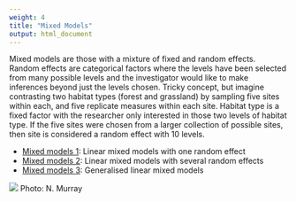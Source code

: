 ```yaml
---
weight: 4
title: "Mixed Models"
output: html_document
---
```

Mixed models are those with a mixture of fixed and random effects. Random effects are categorical factors where the levels have been selected from many possible levels and the investigator would like to make inferences beyond just the levels chosen. Tricky concept, but imagine contrasting two habitat types (forest and grassland) by sampling five sites within each, and five replicate measures within each site. Habitat type is a fixed factor with the researcher only interested in those two levels of habitat type. If the five sites were chosen from a larger collection of possible sites, then site is considered a random effect with 10 levels.

* [Mixed models 1](mixed-models-1): Linear mixed models with one random effect  
* [Mixed models 2](mixed-models-2): Linear mixed models with several random effects  
* [Mixed models 3](mixed-models-3): Generalised linear mixed models

![](Mixed_models_intro_image.jpg)
Photo: N. Murray
